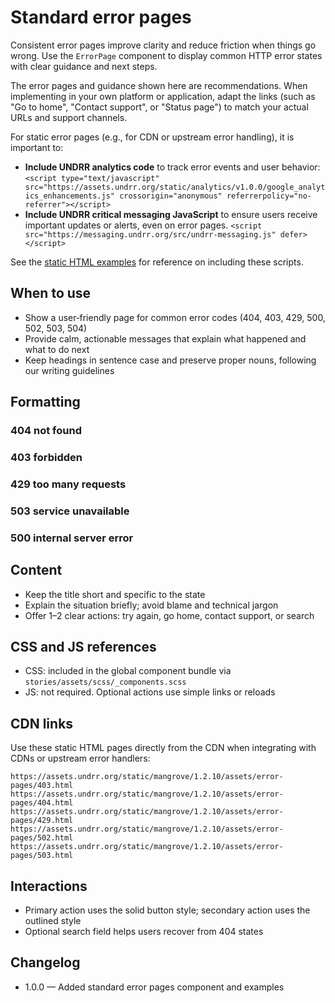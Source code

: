 
<Meta of={Stories} title="Components/Error pages" />

# Standard error pages

Consistent error pages improve clarity and reduce friction when things go wrong. Use the `ErrorPage` component to display common HTTP error states with clear guidance and next steps.

The error pages and guidance shown here are recommendations. When implementing in your own platform or application, adapt the links (such as "Go to home", "Contact support", or "Status page") to match your actual URLs and support channels.

For static error pages (e.g., for CDN or upstream error handling), it is important to:

- **Include UNDRR analytics code** to track error events and user behavior:
    `<script type="text/javascript" src="https://assets.undrr.org/static/analytics/v1.0.0/google_analytics_enhancements.js" crossorigin="anonymous" referrerpolicy="no-referrer"></script>`
- **Include UNDRR critical messaging JavaScript** to ensure users receive important updates or alerts, even on error pages.
    `<script src="https://messaging.undrr.org/src/undrr-messaging.js" defer></script>`

See the [static HTML examples](https://github.com/unisdr/undrr-mangrove/tree/main/stories/Components/ErrorPages/static) for reference on including these scripts.

## When to use

- Show a user‑friendly page for common error codes (404, 403, 429, 500, 502, 503, 504)
- Provide calm, actionable messages that explain what happened and what to do next
- Keep headings in sentence case and preserve proper nouns, following our writing guidelines

## Formatting

### 404 not found

<Canvas of={Stories.NotFound404} />

### 403 forbidden

<Canvas of={Stories.Forbidden403} />

### 429 too many requests

<Canvas of={Stories.TooManyRequests429} />

### 503 service unavailable

<Canvas of={Stories.ServiceUnavailable503} />

### 500 internal server error

<Canvas of={Stories.InternalServerError500} />

## Content

- Keep the title short and specific to the state
- Explain the situation briefly; avoid blame and technical jargon
- Offer 1–2 clear actions: try again, go home, contact support, or search

## CSS and JS references

- CSS: included in the global component bundle via `stories/assets/scss/_components.scss`
- JS: not required. Optional actions use simple links or reloads

## CDN links

Use these static HTML pages directly from the CDN when integrating with CDNs or upstream error handlers:

```text
https://assets.undrr.org/static/mangrove/1.2.10/assets/error-pages/403.html
https://assets.undrr.org/static/mangrove/1.2.10/assets/error-pages/404.html
https://assets.undrr.org/static/mangrove/1.2.10/assets/error-pages/429.html
https://assets.undrr.org/static/mangrove/1.2.10/assets/error-pages/502.html
https://assets.undrr.org/static/mangrove/1.2.10/assets/error-pages/503.html
```

## Interactions

- Primary action uses the solid button style; secondary action uses the outlined style
- Optional search field helps users recover from 404 states

## Changelog

- 1.0.0 — Added standard error pages component and examples
